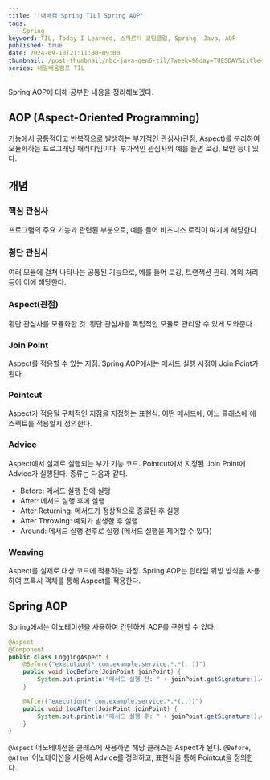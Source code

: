 ```yaml
---
title: '[내배캠 Spring TIL] Spring AOP'
tags:
  - Spring
keyword: TIL, Today I Learned, 스파르타 코딩클럽, Spring, Java, AOP
published: true
date: 2024-09-10T21:11:00+09:00
thumbnail: /post-thumbnail/nbc-java-gen6-til/?week=9&day=TUESDAY&title=Spring AOP
series: 내일배움캠프 TIL
---
```


Spring AOP에 대해 공부한 내용을 정리해보겠다.

## AOP (Aspect-Oriented Programming)

기능에서 공통적이고 반복적으로 발생하는 부가적인 관심사(관점, Aspect)를 분리하여 모듈화하는 프로그래밍 패러다임이다. 부가적인 관심사의 예를 들면 로깅, 보안 등이 있다.

## 개념

### 핵심 관심사

프로그램의 주요 기능과 관련된 부분으로, 예를 들어 비즈니스 로직이 여기에 해당한다.

### 횡단 관심사

여러 모듈에 걸쳐 나타나는 공통된 기능으로, 예를 들어 로깅, 트랜잭션 관리, 예외 처리 등이 이에 해당한다.

### Aspect(관점)

횡단 관심사를 모듈화한 것. 횡단 관심사를 독립적인 모듈로 관리할 수 있게 도와준다.

### Join Point

Aspect를 적용할 수 있는 지점. Spring AOP에서는 메서드 실행 시점이 Join Point가 된다.

### Pointcut

Aspect가 적용될 구체적인 지점을 지정하는 표현식. 어떤 메서드에, 어느 클래스에 애스펙트를 적용할지 정의한다.

### Advice

Aspect에서 실제로 실행되는 부가 기능 코드. Pointcut에서 지정된 Join Point에 Advice가 실행된다. 종류는 다음과 같다.

- Before: 메서드 실행 전에 실행
- After: 메서드 실행 후에 실행
- After Returning: 메서드가 정상적으로 종료된 후 실행
- After Throwing: 예외가 발생한 후 실행
- Around: 메서드 실행 전후로 실행 (메서드 실행을 제어할 수 있다)

### Weaving

Aspect를 실제로 대상 코드에 적용하는 과정. Spring AOP는 런타임 위빙 방식을 사용하여 프록시 객체를 통해 Aspect를 적용한다.

## Spring AOP

Spring에서는 어노테이션을 사용하여 간단하게 AOP를 구현할 수 있다.

```java path="LoggingAspect.java"
@Aspect
@Component
public class LoggingAspect {
    @Before("execution(* com.example.service.*.*(..))")
    public void logBefore(JoinPoint joinPoint) {
        System.out.println("메서드 실행 전: " + joinPoint.getSignature().getName());
    }

    @After("execution(* com.example.service.*.*(..))")
    public void logAfter(JoinPoint joinPoint) {
        System.out.println("메서드 실행 후: " + joinPoint.getSignature().getName());
    }
}
```

`@Aspect` 어노테이션을 클래스에 사용하면 해당 클래스는 Aspect가 된다. `@Before`, `@After` 어노테이션을 사용해 Advice를 정의하고, 표현식을 통해 Pointcut을 정의한다.
